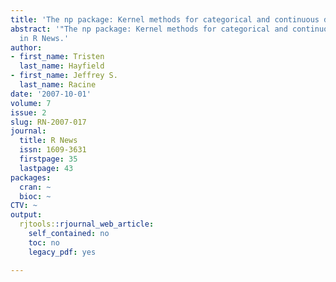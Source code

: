 ```yaml
---
title: 'The np package: Kernel methods for categorical and continuous data'
abstract: '"The np package: Kernel methods for categorical and continuous data" published
  in R News.'
author:
- first_name: Tristen
  last_name: Hayfield
- first_name: Jeffrey S.
  last_name: Racine
date: '2007-10-01'
volume: 7
issue: 2
slug: RN-2007-017
journal:
  title: R News
  issn: 1609-3631
  firstpage: 35
  lastpage: 43
packages:
  cran: ~
  bioc: ~
CTV: ~
output:
  rjtools::rjournal_web_article:
    self_contained: no
    toc: no
    legacy_pdf: yes

---
```

